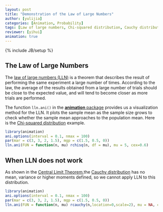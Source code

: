 ```yaml
---
layout: post
title: "Demonstration of the Law of Large Numbers"
author: [yulijia]
categories: [Animation, Probability]
tags: [Law of large numbers, Chi-squared distribution, Cauchy distribution]
reviewer: [yihui]
animation: true
---
```

{% include JB/setup %}

## The Law of Large Numbers

The [law of large numbers (LLN)](http://en.wikipedia.org/wiki/Law_of_large_numbers) is a theorem
that describes the result of performing the same experiment a large number of times. According to
the law, the average of the results obtained from a large number of trials should be close to the
expected value, and will tend to become closer as more trials are performed.

The function `lln.ani()` in the [**animation** package](http://yihui.name/animation) provides us a
visualization method for the LLN. It plots the sample mean as the sample size grows to check
whether the sample mean approaches to the population mean. Here is the [Chi-squared distribution](http://en.wikipedia.org/wiki/Chi-squared_distribution) example.

```r
library(animation)
ani.options(interval = 0.1, nmax = 100)
par(mar = c(3, 3, 2, 1.5), mgp = c(1.5, 0.5, 0))
lln.ani(FUN = function(n, mu) rchisq(n, df = mu), mu = 5, cex=0.6)
```

## When LLN does not work

As shown in the [Central Limit Theorem](/2013/04/central-limit-theorem/),the [Cauchy
distribution](http://en.wikipedia.org/wiki/Cauchy_distribution) has no mean, variance or higher
moments defined, so we cannot apply LLN to this distribution.

```r
library(animation)
ani.options(interval = 0.1, nmax = 100)
par(mar = c(3, 3, 2, 1.5), mgp = c(1.5, 0.5, 0))
lln.ani(FUN = function(n, mu) rcauchy(n,location=0,scale=2), mu = NA, cex=0.6)
```
